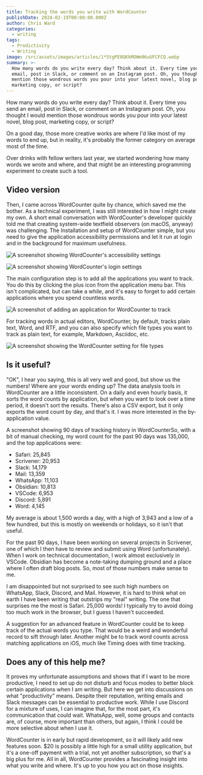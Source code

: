```yaml
---
title: Tracking the words you write with WordCounter
publishDate: 2024-02-19T00:00:00.000Z
author: Chris Ward
categories:
  - writing
tags:
  - Prodictivity
  - Writing
image: /src/assets/images/articles/1*StgPE0QKkMOWm96uUFCFCQ.webp
summary: >-
  How many words do you write every day? Think about it. Every time you send an
  email, post in Slack, or comment on an Instagram post. Oh, you thought I would
  mention those wondrous words you pour into your latest novel, blog post,
  marketing copy, or script?
---
```



How many words do you write every day? Think about it. Every time you send an email, post in Slack, or comment on an Instagram post. Oh, you thought I would mention those wondrous words you pour into your latest novel, blog post, marketing copy, or script?

On a good day, those more creative works are where I'd like most of my words to end up, but in reality, it's probably the former category on average most of the time.

Over drinks with fellow writers last year, we started wondering how many words we wrote and where, and that might be an interesting programming experiment to create such a tool.

## Video version

<YouTube id="6KHr15xuV38" />

Then, I came across WordCounter quite by chance, which saved me the bother. As a technical experiment, I was still interested in how I might create my own. A short email conversation with WordCounter's developer quickly told me that creating system-wide textfield observers (on macOS, anyway) was challenging.
The Installation and setup of WordCounter simple, but you need to give the application accessibility permissions and let it run at login and in the background for maximum usefulness.

![A screenshot showing WordCounter's accessibility settings](../../../assets/images/articles/1*V4LusgQz8XjWuVdrktPj4A.webp)

![A screenshot showing WordCounter's login settings](../../../assets/images/articles/1*cq3HIBFXNdv_rMHfijmx9Q.webp)

The main configuration step is to add all the applications you want to track. You do this by clicking the plus icon from the application menu bar. This isn't complicated, but can take a while, and it's easy to forget to add certain applications where you spend countless words.

![A screenshot of adding an application for WordCounter to track](../../../assets/images/articles/1*StgPE0QKkMOWm96uUFCFCQ.webp)

For tracking words in actual editors, WordCounter, by default, tracks plain text, Word, and RTF, and you can also specify which file types you want to track as plain text, for example, Markdown, Asciidoc, etc.

![A screenshot showing the WordCounter setting for file types](../../../assets/images/articles/1*dWV9iH0XqtMwLY9HoAc8RA.webp)

## Is it useful?

"OK", I hear you saying, this is all very well and good, but show us the numbers! Where are your words ending up?
The data analysis tools in WordCounter are a little inconsistent. On a daily and even hourly basis, it sorts the word counts by application, but when you want to look over a time period, it doesn't sort the results. There's also a CSV export, but it only exports the word count by day, and that's it. I was more interested in the by-application value.

A screenshot showing 90 days of tracking history in WordCounterSo, with a bit of manual checking, my word count for the past 90 days was 135,000, and the top applications were:

- Safari: 25,845
- Scrivener: 20,953
- Slack: 14,179
- Mail: 13,359
- WhatsApp: 11,103
- Obsidian: 10,813
- VSCode: 6,953
- Discord: 5,891
- Word: 4,145

My average is about 1,500 words a day, with a high of 3,943 and a low of a few hundred, but this is mostly on weekends or holidays, so it isn't that useful.

For the past 90 days, I have been working on several projects in Scrivener, one of which I then have to review and submit using Word (unfortunately). When I work on technical documentation, I work almost exclusively in VSCode. Obsidian has become a note-taking dumping ground and a place where I often draft blog posts. So, most of those numbers make sense to me.

I am disappointed but not surprised to see such high numbers on WhatsApp, Slack, Discord, and Mail. However, it is hard to think what on earth I have been writing that outstrips my "real" writing. The one that surprises me the most is Safari. 25,000 words! I typically try to avoid doing too much work in the browser, but I guess I haven't succeeded.

A suggestion for an advanced feature in WordCounter could be to keep track of the actual words you type. That would be a weird and wonderful record to sift through later. Another might be to track word counts across matching applications on iOS, much like Timing does with time tracking.

## Does any of this help me?

It proves my unfortunate assumptions and shows that if I want to be more productive, I need to set up do not disturb and focus modes to better block certain applications when I am writing. But here we get into discussions on what "productivity" means. Despite their reputation, writing emails and Slack messages can be essential to productive work. While I use Discord for a mixture of uses, I can imagine that, for the most part, it's communication that could wait. WhatsApp, well, some groups and contacts are, of course, more important than others, but again, I think I could be more selective about when I use it.

WordCounter is in early but rapid development, so it will likely add new features soon. $20 is possibly a little high for a small utility application, but it's a one-off payment with a trial, not yet another subscription, so that's a big plus for me. All in all, WordCounter provides a fascinating insight into what you write and where. It's up to you how you act on those insights.
